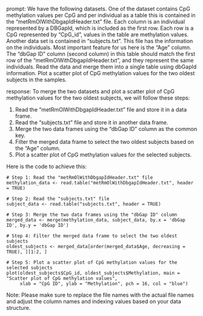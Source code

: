 prompt:
We have the following datasets. One of the dataset contains CpG methylation values per CpG and per individual as a table this is contained in the “metRmOlWithDbgapIdHeader.txt” file. Each column is an individual represented by a DBGapId, which is included as the first row. Each row is a CpG represented by "CpG_id", values in the table are methylation values. Another data set is contained in “subjects.txt”. This file has the information on the individuals. Most important feature for us here is the "Age" column. The "dbGap ID" column (second column) in this table should match the first row of the "metRmOlWithDbgapIdHeader.txt", and they represent the same individuals. Read the data and merge them into a single table using dbGapId information. Plot a scatter plot of CpG methylation values for the two oldest subjects in the samples.

response:
To merge the two datasets and plot a scatter plot of CpG methylation values for the two oldest subjects, we will follow these steps:

1. Read the "metRmOlWithDbgapIdHeader.txt" file and store it in a data frame.
2. Read the "subjects.txt" file and store it in another data frame.
3. Merge the two data frames using the "dbGap ID" column as the common key.
4. Filter the merged data frame to select the two oldest subjects based on the "Age" column.
5. Plot a scatter plot of CpG methylation values for the selected subjects.

Here is the code to achieve this:

```
# Step 1: Read the "metRmOlWithDbgapIdHeader.txt" file
methylation_data <- read.table("metRmOlWithDbgapIdHeader.txt", header = TRUE)

# Step 2: Read the "subjects.txt" file
subject_data <- read.table("subjects.txt", header = TRUE)

# Step 3: Merge the two data frames using the "dbGap ID" column
merged_data <- merge(methylation_data, subject_data, by.x = 'dbGap ID', by.y = 'dbGap ID')

# Step 4: Filter the merged data frame to select the two oldest subjects
oldest_subjects <- merged_data[order(merged_data$Age, decreasing = TRUE), ][1:2, ]

# Step 5: Plot a scatter plot of CpG methylation values for the selected subjects
plot(oldest_subjects$CpG_id, oldest_subjects$Methylation, main = "Scatter plot of CpG methylation values", 
     xlab = "CpG ID", ylab = "Methylation", pch = 16, col = "blue")
```

Note: Please make sure to replace the file names with the actual file names and adjust the column names and indexing values based on your data structure.
